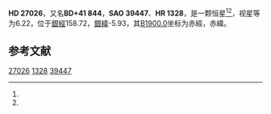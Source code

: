{{Starbox begin
| name = HD 27026
}}
{{Starbox observe
| epoch = [[J2000.0|J2000.0]]
| constell = {{星座名待查}}<ref name=SIMBAD>{{cite web
 | url=http://simbad.u-strasbg.fr/simbad/sim-id?Ident=HR+1328
 | title=Pulsating variable Star
 | publisher=Centre de Données astronomiques de Strasbourg
 | work=SIMBAD
 | accessdate=2012-07-13
 | archive-date=2016-03-17
 | archive-url=https://web.archive.org/web/20160317141723/http://simbad.u-strasbg.fr/simbad/sim-id?Ident=HR+1328
 | dead-url=no
 }}</ref><ref name=DATA>{{cite web
 | url=http://vizier.u-strasbg.fr/viz-bin/VizieR-5?-out.add=.&-source=5050&-corr=PK=HR&-out.max=9999&HR=1328
 | title=VizieR Detailed Page
 | accessdate=2012-07-13
 | archive-date=2016-03-05
 | archive-url=https://web.archive.org/web/20160305080144/http://vizier.u-strasbg.fr/viz-bin/VizieR-5?-out.add=.&-source=5050&-corr=PK=HR&-out.max=9999&HR=1328
 | dead-url=no
 }}</ref>
| 星官 = 
| ra = {{RA|4|18|8.2}}<ref name=SIMBAD /><ref name=DATA />
| dec = {{DEC|+42|8|28}}<ref name=SIMBAD /><ref name=DATA />
| appmag_v = 6.22<ref name=SIMBAD /><ref name=DATA />
}}
{{Starbox character
| class = B9V<ref name=SIMBAD /><ref name=DATA />
| b-v = -0.08<ref name=SIMBAD /><ref name=DATA />
| u-b = -0.29<ref name=SIMBAD /><ref name=DATA />
| r-i = <ref name=SIMBAD /><ref name=DATA />
| variable = 
}}
{{Starbox astrometry
| radial_v = -0.29
| prop_mo_ra = 7
| parallax = 
| p_error = 
}}
{{Starbox catalog
| names =BD+41 844，[[SAO星表|SAO]] 39447，[[HD星表|HD]] 27026，[[HR星表|HR]] 1328}}
{{Starbox reference |Simbad=HR+1328}}
{{Starbox end}}

'''HD 27026'''，又名'''BD+41 844'''，'''SAO 39447'''、'''HR 1328'''，是一颗恒星<ref name=SIMBAD /><ref name=DATA />，视星等为6.22，位于[[銀道座標系|銀經]]158.72，[[銀道座標系|銀緯]]-5.93，其[[B1900.0|B1900.0]]坐标为赤經{{RA|4|11|12.6}}，赤緯{{DEC|+41|-5.93|43}}。

== 参考文献 ==
{{reflist}}

{{star-stub}}

[[Category:HD和HDE天體|27026]]
[[Category:HR天體|1328]]
[[Category:SAO天體|39447]]